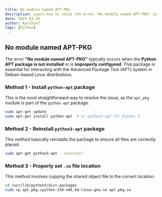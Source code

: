 ```yaml
---
title: No module named APT-PKG
description: Learn how to solve the error "No module named APT-PKG" in Python.
date: 2025-03-28
author: KarChunT
tags: [Python]
---
```


## No module named APT-PKG

The error **"No module named APT-PKG"** typically occurs when the **Python APT package is not installed** or is **improperly configured**. This package is essential for interacting with the Advanced Package Tool (APT) system in Debian-based Linux distributions.

### Method 1 - Install `python-apt` package

This is the most straightforward way to resolve the issue, as the `apt_pkg` module is part of the `python-apt` package.

```bash
sudo apt-get update
sudo apt-get install python-apt  # or python3-apt for Python 3
```

### Method 2 - Reinstall `python3-apt` package

This method basically reinstalls the package to ensure all files are correctly placed.

```bash
sudo apt-get python3-apt --reinstall
```

### Method 3 - Properly set `.so` file location

This method involves copying the shared object file to the correct location.

```bash
cd /usr/lib/python3/dist-packages
sudo cp apt_pkg.cpython-310-x86_64-linux-gnu.so apt_pkg.so
```
<Comments />
